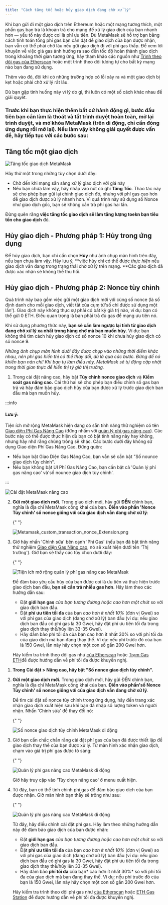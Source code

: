 ```yaml
---
title: "Cách tăng tốc hoặc hủy giao dịch đang chờ xử lý"
---
```



Khi bạn gửi đi một giao dịch trên Ethereum hoặc một mạng tương thích, một phần gas bạn trả là khoản trả cho mạng để xử lý giao dịch của bạn nhanh hơn — yếu tố này được coi là phí ưu tiên. Dù MetaMask sẽ hỗ trợ bạn bằng cách tính toán tổng phí gas bạn cần đặt để giao dịch của bạn được nhận, bạn vẫn có thể phải chờ lâu nếu gửi giao dịch đi với phí gas thấp. Để xem lời khuyên về việc giá gas ảnh hưởng ra sao đến tốc độ hoàn thành giao dịch trong khoảng thời gian tương ứng, hãy tham khảo các nguồn như [Trình theo dõi gas của Etherscan](https://etherscan.io/gastracker) hoặc một trình theo dõi tương tự cho bất kỳ mạng nào bạn đang sử dụng.

Thêm vào đó, đôi khi có những trường hợp có lỗi xảy ra và một giao dịch bị kẹt hoặc phải chờ xử lý rất lâu.

Dù bạn gặp tình huống này vì lý do gì, thì luôn có một số cách khác nhau để giải quyết.

### Trước khi bạn thực hiện thêm bất cứ hành động gì, bước đầu tiên bạn cần làm là thoát và tắt trình duyệt hoàn toàn, mở lại trình duyệt, và mở khóa MetaMask (trên di động, chỉ cần đóng ứng dụng rồi mở lại). Nếu làm vậy không giải quyết được vấn đề, hãy tiếp tục với các bước sau:

## **Tăng tốc một giao dịch**

<div class="center-container">
  <div class="img-medium">
    <img
      src={
        require("../../../../../../img/i18n/legacy/MetaMask_speed_up_transaction.png")
          .default
      }
      alt="Tăng tốc giao dịch MetaMask"
    />
  </div>
</div>

Hãy thử một trong những tùy chọn dưới đây:

- Chờ đến khi mạng sẵn sàng xử lý giao dịch với giá này
- Nếu bạn chưa làm vậy, hãy nhấp vào nút có ghi **Tăng Tốc**. Thao tác này sẽ cho phép bạn gửi lại chính giao dịch đó, nhưng với phí gas cao hơn để giao dịch được xử lý nhanh hơn. Vì quá trình này sử dụng số Nonce như giao dịch gốc, bạn sẽ không cần trả phí gas hai lần.

Đừng quên rằng **việc tăng tốc giao dịch sẽ làm tăng lượng toekn bạn tiêu tốn cho giao dịch** đó.

## **Hủy giao dịch - Phương pháp 1: Hủy trong ứng dụng**

Để hủy giao dịch, bạn chỉ cần chọn **Hủy** như ảnh chụp màn hình trên đây, nếu bạn chưa làm vậy. Hãy lưu ý, **việc hủy chỉ có thể được _thực hiện_ nếu giao dịch vẫn đang trong trạng thái chờ xử lý trên mạng. **Các giao dịch đã được xác nhận sẽ không thể thu hồi.

## **Hủy giao dịch - Phương pháp 2: Nonce tùy chỉnh**

Quá trình này bao gồm việc gửi một giao dịch mới với cùng số nonce (là số định danh cho mỗi giao dịch, viết tắt của cụm từ'số chỉ được sử dụng một lần'). Giao dịch này không thực sự phải có bất kỳ giá trị nào, ví dụ: bạn có thể gửi 0 ETH. Điều quan trọng là bạn phải trả đủ gas để mạng ưu tiên nó.

Khi sử dụng phương thức này, **bạn sẽ cần làm ngược lại tính từ giao dịch đang chờ xử lý xa nhất trong hàng chờ mà bạn muốn hủy**. Ví dụ: bạn không thể tìm cách hủy giao dịch có số nonce 10 khi chưa hủy giao dịch có số nonce 9.

_Những ảnh chụp màn hình dưới đây được chụp vào những thời điểm khác nhau, nên phí gas hiển thị có thể thay đổi, dù là qua các bước. Đừng để nó khiến bạn nản chí! Khi bạn tự làm điều này, MetaMask sẽ tự động cập nhật trong thời gian thực để hiển thị tỷ giá thị trường._

<Tabs>

<TabItem value="Tiện ích mở rộng" label="Tiện ích mở rộng">

1. Trong cài đặt nâng cao, hãy bật **Tùy chỉnh nonce giao dịch** và **Kiểm soát gas nâng cao.** Cái thứ hai sẽ cho phép bạn điều chỉnh số gas bạn trả và hãy đảm bảo giao dịch hủy của bạn được xử lý trước giao dịch ban đầu mà bạn muốn hủy.

:::info

#### Lưu ý:

Tiện ích mở rộng MetaMask hiện đang có sẵn tính năng thử nghiệm có tên [Giao diện Phí Gas Nâng Cao](https://metamask.io/1559/) (đừng nhầm với [quản lý phí gas nâng cao](/transactions-and-gas/gas-fees/how-to-customize-gas-settings)). Các bước này có thể được thực hiện dù bạn có bật tính năng này hay không, nhưng hãy nhớ rằng chúng trông sẽ khác. Các bước dưới đây không sử dụng Giao diện Phí Gas Nâng Cao. Đừng quên:

- Nếu bạn bật Giao Diện Gas Nâng Cao, bạn vẫn sẽ cần bật "Số nounce giao dịch tùy chỉnh".
- Nếu bạn không bật UI Phí Gas Nâng Cao, bạn cần bật cả 'Quản lý phí gas nâng cao' và'số nounce giao dịch tùy chỉnh'.

:::

<div class="center-container">
  <div class="img-medium">
    <img
      src={
        require("../../../../../../img/i18n/legacy/12927064113947.png").default
      }
      alt="Cài đặt MetaMask nâng cao"
    />
  </div>
</div>

2. **Gửi một giao dịch mới**. Trong giao dịch mới, hãy gửi **ĐẾN** chính bạn, nghĩa là địa chỉ MetaMask công khai của bạn. **Điền vào phần 'Nonce Tùy chỉnh' số nonce giống với của giao dịch vẫn đang chờ xử lý**:

   {" "}

   <div class="center-container">
     <div class="img-medium">
       <img
         src={
           require("../../../../../../img/i18n/legacy/Metamask_custom_transaction_nonce_Extension.png")
             .default
         }
         alt="Metamask_custom_transaction_nonce_Extension.png"
       />
     </div>
   </div>

3. Giờ hãy nhấn 'Chỉnh sửa' bên cạnh 'Phí Gas' (nếu bạn đã bật tính năng thử nghiệm [Giao diện Gas Nâng cao](/transactions-and-gas/gas-fees/how-to-customize-gas-settings), nó sẽ xuất hiện dưới tên 'Thị trường'). Giờ bạn sẽ thấy các tùy chọn dưới đây:

   {" "}

   <div class="center-container">
     <div class="img-medium">
       <img
         src={
           require("../../../../../../img/i18n/legacy/MetaMask_advanced_gas_controls_extension.png")
             .default
         }
         alt="Tiện ích mở rộng quản lý phí gas nâng cao MetaMask"
       />
     </div>
   </div>

   Để đảm bảo yêu cầu hủy của bạn được coi là ưu tiên và thực hiện trước giao dịch ban đầu, **bạn sẽ cần trả nhiều gas hơn**. Hãy làm theo các hướng dẫn sau:

   - Đặt **giới hạn gas** _của bạn tương đương hoặc cao hơn một chút_ so với giao dịch ban đầu.
   - Đặt **phí ưu tiên tối đa** của bạn _cao hơn ít nhất 10%_ (đơn vị Gwei) so với phí gas của giao dịch (đang chờ xử lý) ban đầu (ví dụ: nếu giao dịch ban đầu có phí gas là 30 Gwei, hãy đặt phí ưu tiên tối đa trong giao dịch thay thế/hủy lên 33-35 Gwei).
   - Hãy đảm bảo phí tối đa của bạn cao hơn ít nhất 30% so với phí tối đa của giao dịch mà bạn đang thay thế. Ví dụ: nếu phí trước đó của bạn là 150 Gwei, lần này hãy chọn một con số gần 200 Gwei hơn.

   Hãy kiểm tra trình theo dõi gas như [của Etherscan](https://etherscan.io/gastracker) hoặc [Trạm Gas ETH](https://ethgasstation.info/)để được hướng dẫn về phí tối đa được khuyến nghị.

</TabItem>

<TabItem value="Thiết bị di động" label="Thiết bị di động">

1. **Trong Cài đặt > Nâng cao, hãy bật "Số nonce giao dịch tùy chỉnh".**

2. **Gửi một giao dịch mới.** Trong giao dịch mới, hãy gửi ĐẾN chính bạn, nghĩa là địa chỉ MetaMask công khai của bạn. **Điền vào phần'số Nonce Tùy chỉnh' số nonce giống với của giao dịch vẫn đang chờ xử lý**.

   Để tìm cài đặt số nonce tùy chỉnh trong ứng dụng, hãy đến trang xác nhận giao dịch xuất hiện sau khi bạn đã nhập số lượng token và người nhận. Nhấn 'Chỉnh sửa' để thay đổi nó:

   {" "}

   <div class="center-container">
     <div class="img-small">
       <img
         src={
           require("../../../../../../img/transactions-and-gas/transactions/how-to-speed-up-or-cancel-a-pending-transaction/MetaMask_custom_transaction_nonce_Mobile.gif")
             .default
         }
         alt="Số nonce giao dịch tùy chỉnh MetaMask di động"
       />
     </div>
   </div>

3. Giờ bạn cần chắc chắn rằng cài đặt phí gas của bạn đã được thiết lập để giao dịch thay thế của bạn được xử lý. Từ màn hình xác nhận giao dịch, chạm vào giá trị phí gas được tô sáng:

   {" "}

   <div class="center-container">
     <div class="img-small">
       <img
         src={
           require("../../../../../../img/transactions-and-gas/gas-fees/how-to-customize-gas-settings/MetaMask_advanced_gas_controls_mobile_1.png")
             .default
         }
         alt="Quản lý phí gas nâng cao MetaMask di động"
       />
     </div>
   </div>

   Giờ hãy truy cập vào 'Tùy chọn nâng cao' ở menu xuất hiện.

4. Từ đây, bạn có thể tinh chỉnh phí gas để đảm bảo giao dịch của bạn được nhận. Giờ màn hình bạn thấy sẽ trông như sau:

   {" "}

   <div class="center-container">
     <div class="img-small">
       <img
         src={
           require("../../../../../../img/transactions-and-gas/gas-fees/how-to-customize-gas-settings/MetaMask_advanced_gas_controls_mobile_2.png")
             .default
         }
         alt="Quản lý phí gas nâng cao MetaMask di động"
       />
     </div>
   </div>

   Từ đây, hãy điều chỉnh cài đặt phí gas. Hãy làm theo những hướng dẫn này để đảm bảo giao dịch của bạn được nhận:

   - Đặt **giới hạn gas** _của bạn tương đương hoặc cao hơn một chút_ so với giao dịch ban đầu.
   - Đặt **phí ưu tiên tối đa** của bạn _cao hơn ít nhất 10%_ (đơn vị Gwei) so với phí gas của giao dịch (đang chờ xử lý) ban đầu (ví dụ: nếu giao dịch ban đầu có phí gas là 30 Gwei, hãy đặt phí ưu tiên tối đa trong giao dịch thay thế/hủy lên 33-35 Gwei).
   - Hãy đảm bảo **phí tối đa** của bạn* cao hơn ít nhất 30%* so với phí tối đa của giao dịch mà bạn đang thay thế. Ví dụ: nếu phí trước đó của bạn là 150 Gwei, lần này hãy chọn một con số gần 200 Gwei hơn.

   Hãy kiểm tra trình theo dõi phí gas như [của Etherscan](https://etherscan.io/gastracker) hoặc [ETH Gas Station](https://ethgasstation.info/) để được hướng dẫn về phí tối đa được khuyến nghị.

</TabItem>

</Tabs>
